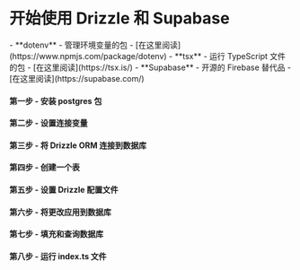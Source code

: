 
<Breadcrumbs/>

# 开始使用 Drizzle 和 Supabase

<Prerequisites>
  - **dotenv** - 管理环境变量的包 - [在这里阅读](https://www.npmjs.com/package/dotenv)
  - **tsx** - 运行 TypeScript 文件的包 - [在这里阅读](https://tsx.is/)
  - **Supabase** - 开源的 Firebase 替代品 - [在这里阅读](https://supabase.com/)
</Prerequisites>

<FileStructure/>

#### 第一步 - 安装 **postgres** 包
<InstallPackages lib='postgres'/>

#### 第二步 - 设置连接变量

<SetupEnv env_variable='DATABASE_URL' />

#### 第三步 - 将 Drizzle ORM 连接到数据库

<ConnectSupabase/>

#### 第四步 - 创建一个表

<CreateTable />

#### 第五步 - 设置 Drizzle 配置文件

<SetupConfig dialect='postgresql' env_variable='DATABASE_URL'/>

#### 第六步 - 将更改应用到数据库

<ApplyChanges />

#### 第七步 - 填充和查询数据库

<QueryDatabase dialect='postgres-js' env_variable='DATABASE_URL'/>

#### 第八步 - 运行 index.ts 文件

<RunFile/>